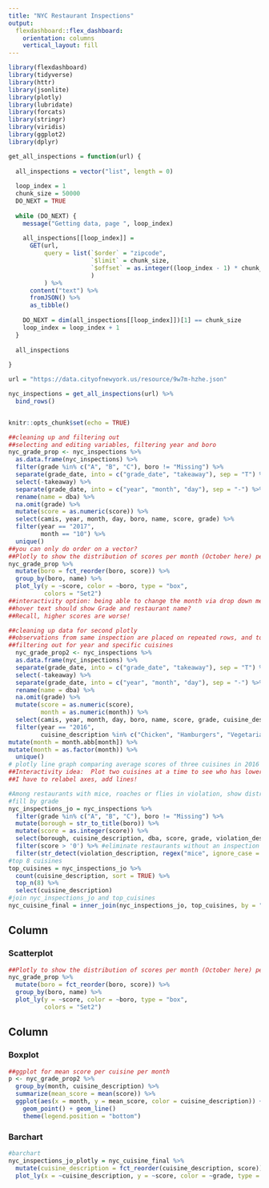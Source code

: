 ```yaml
---
title: "NYC Restaurant Inspections"
output: 
  flexdashboard::flex_dashboard:
    orientation: columns
    vertical_layout: fill
---
```


```r
library(flexdashboard)
library(tidyverse)
library(httr)
library(jsonlite)
library(plotly)
library(lubridate)
library(forcats)
library(stringr)
library(viridis)
library(ggplot2)
library(dplyr)
```

```r
get_all_inspections = function(url) {
  
  all_inspections = vector("list", length = 0)
  
  loop_index = 1
  chunk_size = 50000
  DO_NEXT = TRUE
  
  while (DO_NEXT) {
    message("Getting data, page ", loop_index)
    
    all_inspections[[loop_index]] = 
      GET(url,
          query = list(`$order` = "zipcode",
                       `$limit` = chunk_size,
                       `$offset` = as.integer((loop_index - 1) * chunk_size)
                       )
          ) %>%
      content("text") %>%
      fromJSON() %>%
      as_tibble()
    
    DO_NEXT = dim(all_inspections[[loop_index]])[1] == chunk_size
    loop_index = loop_index + 1
  }
  
  all_inspections
  
}

url = "https://data.cityofnewyork.us/resource/9w7m-hzhe.json"

nyc_inspections = get_all_inspections(url) %>%
  bind_rows() 


knitr::opts_chunk$set(echo = TRUE)
```


```r
##cleaning up and filtering out
##selecting and editing variables, filtering year and boro
nyc_grade_prop <- nyc_inspections %>% 
  as.data.frame(nyc_inspections) %>% 
  filter(grade %in% c("A", "B", "C"), boro != "Missing") %>% 
  separate(grade_date, into = c("grade_date", "takeaway"), sep = "T") %>%
  select(-takeaway) %>% 
  separate(grade_date, into = c("year", "month", "day"), sep = "-") %>% 
  rename(name = dba) %>% 
  na.omit(grade) %>% 
  mutate(score = as.numeric(score)) %>% 
  select(camis, year, month, day, boro, name, score, grade) %>% 
  filter(year == "2017",
         month == "10") %>% 
  unique()
##you can only do order on a vector?
##Plotly to show the distribution of scores per month (October here) per boro
nyc_grade_prop %>% 
  mutate(boro = fct_reorder(boro, score)) %>% 
  group_by(boro, name) %>% 
  plot_ly(y = ~score, color = ~boro, type = "box",
          colors = "Set2") 
##interactivity option: being able to change the month via drop down menu?
##hover text should show Grade and restaurant name? 
##Recall, higher scores are worse!
```

```r
##cleaning up data for second plotly 
##observations from same inspection are placed on repeated rows, and total score gets repeated. Using cami as unique identifier, removing the duplicate scores from each individual inspection
##filtering out for year and specific cuisines
  nyc_grade_prop2 <- nyc_inspections %>% 
  as.data.frame(nyc_inspections) %>% 
  separate(grade_date, into = c("grade_date", "takeaway"), sep = "T") %>%
  select(-takeaway) %>% 
  separate(grade_date, into = c("year", "month", "day"), sep = "-") %>% 
  rename(name = dba) %>% 
  na.omit(grade) %>% 
  mutate(score = as.numeric(score),
         month = as.numeric(month)) %>% 
  select(camis, year, month, day, boro, name, score, grade, cuisine_description) %>% 
  filter(year == "2016",
         cuisine_description %in% c("Chicken", "Hamburgers", "Vegetarian")) %>%
mutate(month = month.abb[month]) %>% 
mutate(month = as.factor(month)) %>% 
  unique()
# plotly line graph comparing average scores of three cuisines in 2016
##Interactivity idea:  Plot two cuisines at a time to see who has lower (better) mean scores per month: Hamburgers v  Vegetarian, Chicken v Hamburgers, Hamburgers v Chicken (like three button choices)
##I have to relabel axes, add lines!
```

```r
#Among restaurants with mice, roaches or flies in violation, show distribution of scores based on cuisine
#fill by grade
nyc_inspections_jo = nyc_inspections %>%
  filter(grade %in% c("A", "B", "C"), boro != "Missing") %>% 
  mutate(borough = str_to_title(boro)) %>%
  mutate(score = as.integer(score)) %>%
  select(borough, cuisine_description, dba, score, grade, violation_description) %>%
  filter(score > '0') %>% #eliminate restaurants without an inspection (0) and those with -1
  filter(str_detect(violation_description, regex("mice", ignore_case = TRUE)) | str_detect(violation_description, regex("flies", ignore_case = TRUE)) | str_detect(violation_description, regex("roach", ignore_case = TRUE))) 
#top 8 cuisines 
top_cuisines = nyc_inspections_jo %>%
  count(cuisine_description, sort = TRUE) %>% 
  top_n(8) %>% 
  select(cuisine_description) 
#join nyc_inspections_jo and top_cuisines
nyc_cuisine_final = inner_join(nyc_inspections_jo, top_cuisines, by = "cuisine_description")
```

Column {data-width=650}
-----------------------------------------------------------------------

### Scatterplot

```r
##Plotly to show the distribution of scores per month (October here) per boro
nyc_grade_prop %>% 
  mutate(boro = fct_reorder(boro, score)) %>% 
  group_by(boro, name) %>% 
  plot_ly(y = ~score, color = ~boro, type = "box",
          colors = "Set2") 
```

Column {data-width=350}
-----------------------------------------------------------------------

### Boxplot

```r
##ggplot for mean score per cuisine per month
p <- nyc_grade_prop2 %>% 
  group_by(month, cuisine_description) %>% 
  summarize(mean_score = mean(score)) %>% 
  ggplot(aes(x = month, y = mean_score, color = cuisine_description)) +
    geom_point() + geom_line()
    theme(legend.position = "bottom")
```

### Barchart

```r
#barchart
nyc_inspections_jo_plotly = nyc_cuisine_final %>% 
  mutate(cuisine_description = fct_reorder(cuisine_description, score)) %>%
  plot_ly(x = ~cuisine_description, y = ~score, color = ~grade, type = "bar")
```

